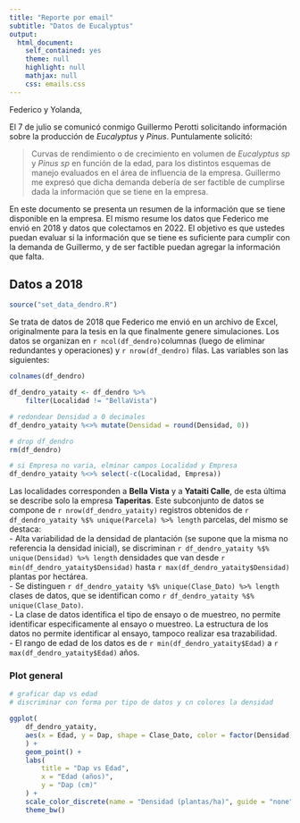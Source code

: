 ```yaml
---
title: "Reporte por email"
subtitle: "Datos de Eucalyptus"
output: 
  html_document: 
    self_contained: yes
    theme: null
    highlight: null
    mathjax: null
    css: emails.css
---
```


Federico y Yolanda,

El 7 de julio se comunicó conmigo Guillermo Perotti solicitando información sobre la producción de *Eucalyptus* y *Pinus*. Puntulamente solicitó:   

> Curvas de rendimiento o de crecimiento en volumen de *Eucalyptus sp* y *Pinus sp* en función de la edad, para los distintos esquemas de manejo evaluados en el área de influencia de la empresa.
Guillermo me expresó que dicha demanda debería de ser factible de cumplirse dada la información que se tiene en la empresa. 

En este documento se presenta un resumen de la información que se tiene disponible en la empresa. El mismo resume los datos que Federico me envió en 2018 y datos que colectamos en 2022. El objetivo es que ustedes puedan evaluar si la información que se tiene es suficiente para cumplir con la demanda de Guillermo, y de ser factible puedan agregar la información que falta.

## Datos a 2018

```r
source("set_data_dendro.R")
```

Se trata de datos de 2018 que Federico me envió en un archivo de Excel, originalmente para la tesis en la que finalmente genere simulaciones. Los datos se organizan en `r ncol(df_dendro)`columnas (luego de eliminar redundantes y operaciones) y `r nrow(df_dendro)` filas. Las variables son las siguientes:

```r
colnames(df_dendro)
```



```r
df_dendro_yataity <- df_dendro %>%
    filter(Localidad != "BellaVista")

# redondear Densidad a 0 decimales
df_dendro_yataity %<>% mutate(Densidad = round(Densidad, 0))

# drop df_dendro
rm(df_dendro)

# si Empresa no varia, elminar campos Localidad y Empresa
df_dendro_yataity %<>% select(-c(Localidad, Empresa))

```

Las localidades corresponden a **Bella Vista** y a **Yataiti Calle**, de esta última se describe solo la empresa **Taperitas**. Este subconjunto de datos se compone de `r nrow(df_dendro_yataity)` registros obtenidos de `r df_dendro_yataity %$% unique(Parcela) %>% length` parcelas, del mismo se destaca:  
- Alta variabilidad de la densidad de plantación (se supone que la misma no referencia la densidad inicial), se discriminan `r df_dendro_yataity %$% unique(Densidad) %>% length` densidades que van desde `r min(df_dendro_yataity$Densidad)` hasta `r max(df_dendro_yataity$Densidad)` plantas por hectárea.  
- Se distinguen `r df_dendro_yataity %$% unique(Clase_Dato) %>% length` clases de datos, que se identifican como `r df_dendro_yataity %$% unique(Clase_Dato)`.   
- La clase de datos identifica el tipo de ensayo o de muestreo, no permite identificar especificamente al ensayo o muestreo. La estructura de los datos no permite identificar al ensayo, tampoco realizar esa trazabilidad.  
- El rango de edad de los datos es de `r min(df_dendro_yataity$Edad)` a `r max(df_dendro_yataity$Edad)` años.  

### Plot general

```r
# graficar dap vs edad
# discriminar con forma por tipo de datos y cn colores la densidad

ggplot(
    df_dendro_yataity,
    aes(x = Edad, y = Dap, shape = Clase_Dato, color = factor(Densidad))
    ) +
    geom_point() +
    labs(
        title = "Dap vs Edad",
        x = "Edad (años)",
        y = "Dap (cm)"
    ) +
    scale_color_discrete(name = "Densidad (plantas/ha)", guide = "none") +
    theme_bw()
```

